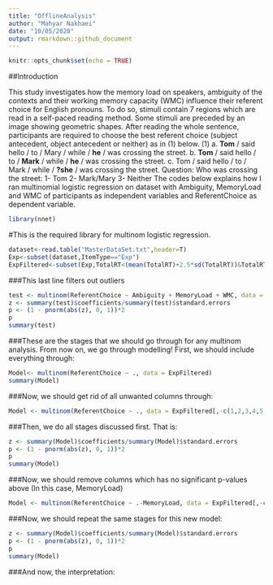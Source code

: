 ```yaml
---
title: "OfflineAnalysis"
author: "Mahyar Nakhaei"
date: "10/05/2020"
output: rmarkdown::github_document
---
```


```r
knitr::opts_chunk$set(echo = TRUE)
```

##Introduction

This study investigates how the memory load on speakers, ambiguity of the contexts and their working memory capacity (WMC) influence their referent choice for English pronouns. To do so, stimuli contain 7 regions which are read in a self-paced reading method. Some stimuli are preceded by an image showing geometric shapes. After reading the whole sentence, participants are required to choose the best referent choice (subject antecedent, object antecedent or neither) as in (1) below. 
(1) a. **Tom** / said hello / to / Mary / while / **he** / was crossing the street.
    b. **Tom** / said hello / to / **Mark** / while / **he** / was crossing the street.
    c. Tom / said hello / to / Mark / while / **?she** / was crossing the street.
    Question: Who was crossing the street:
    1- Tom
    2- Mark/Mary
    3- Neither
The codes below explains how I ran multinomial logistic regression on dataset with Ambiguity, MemoryLoad and WMC of participants as independent variables and ReferentChoice as dependent variable.

```r
library(nnet)
```
#This is the required library for multinom logistic regression.
```r
dataset<-read.table("MasterDataSet.txt",header=T)
Exp<-subset(dataset,ItemType=="Exp")
ExpFiltered<-subset(Exp,TotalRT<(mean(TotalRT)+2.5*sd(TotalRT))&TotalRT>(mean(TotalRT)-2.5*sd(TotalRT)))
```
###This last line filters out outliers
```r
test <- multinom(ReferentChoice ~ Ambiguity + MemoryLoad + WMC, data = ExpFiltered)
z <- summary(test)$coefficients/summary(test)$standard.errors
p <- (1 - pnorm(abs(z), 0, 1))*2
p
summary(test)
```
###These are the stages that we should go through for any multinom analysis. From now on, we go through modelling!
First, we should include everything through:
```r
Model<- multinom(ReferentChoice ~ ., data = ExpFiltered)
summary(Model)
```
###Now, we should get rid of all unwanted columns through:
```r
Model <- multinom(ReferentChoice ~ ., data = ExpFiltered[,-c(1,2,3,4,5,8,9,10,11,12,13,14,16,17,18,19,20,21,22,23,24,25)])
```
###Then, we do all stages discussed first. That is:
```r
z <- summary(Model)$coefficients/summary(Model)$standard.errors
p <- (1 - pnorm(abs(z), 0, 1))*2
p
summary(Model)
```
###Now, we should remove columns which has no significant p-values above (In this case, MemoryLoad)
```r
Model <- multinom(ReferentChoice ~ .-MemoryLoad, data = ExpFiltered[,-c(1,2,3,4,5,8,9,10,11,12,13,14,16,17,18,19,20,21,22,23,24,25)])
```
###Now, we should repeat the same stages for this new model:
```r
z <- summary(Model)$coefficients/summary(Model)$standard.errors
p <- (1 - pnorm(abs(z), 0, 1))*2
p
summary(Model)
```
###And now, the interpretation:

